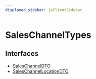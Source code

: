```yaml
---
displayed_sidebar: jsClientSidebar
---
```



# SalesChannelTypes

## Interfaces

- [SalesChannelDTO](../../SalesChannelTypes/interfaces/internal.internal-1.SalesChannelTypes.SalesChannelDTO.mdx)
- [SalesChannelLocationDTO](../../SalesChannelTypes/interfaces/internal.internal-1.SalesChannelTypes.SalesChannelLocationDTO.mdx)
